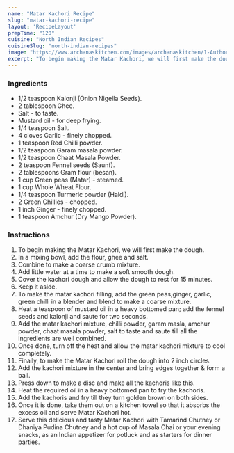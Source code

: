 ---
name: "Matar Kachori Recipe"
slug: "matar-kachori-recipe"
layout: 'RecipeLayout'
prepTime: "120"
cuisine: "North Indian Recipes"
cuisineSlug: "north-indian-recipes"
image: "https://www.archanaskitchen.com/images/archanaskitchen/1-Author/Madhuri_Aggarwal/Matar_Kachori_Recipe-6.jpg"
excerpt: "To begin making the Matar Kachori, we will first make the dough"
---

### Ingredients

- 1/2 teaspoon Kalonji (Onion Nigella Seeds).
- 2 tablespoon Ghee.
- Salt - to taste.
- Mustard oil - for deep frying.
- 1/4 teaspoon Salt.
- 4 cloves Garlic - finely chopped.
- 1 teaspoon Red Chilli powder.
- 1/2 teaspoon Garam masala powder.
- 1/2 teaspoon Chaat Masala Powder.
- 2 teaspoon Fennel seeds (Saunf).
- 2 tablespoons Gram flour (besan).
- 1 cup Green peas (Matar) - steamed.
- 1 cup Whole Wheat Flour.
- 1/4 teaspoon Turmeric powder (Haldi).
- 2 Green Chillies - chopped.
- 1 inch Ginger - finely chopped.
- 1 teaspoon Amchur (Dry Mango Powder).

### Instructions

1. To begin making the Matar Kachori, we will first make the dough.
1. In a mixing bowl, add the flour, ghee and salt.
1. Combine to make a coarse crumb mixture.
1. Add little water at a time to make a soft smooth dough.
1. Cover the kachori dough and allow the dough to rest for 15 minutes.
1. Keep it aside.
1. To make the matar kachori filling, add the green peas,ginger, garlic, green chilli in a blender and blend to make a coarse mixture.
1. Heat a teaspoon of mustard oil in a heavy bottomed pan; add the fennel seeds and kalonji and saute for two seconds.
1. Add the matar kachori mixture, chilli powder, garam masla, amchur powder, chaat masala powder, salt to taste and saute till all the ingredients are well combined.
1. Once done, turn off the heat and allow the matar kachori mixture to cool completely.
1. Finally, to make the Matar Kachori roll the dough into 2 inch circles.
1. Add the kachori mixture in the center and bring edges together & form a ball.
1. Press down to make a disc and make all the kachoris like this.
1. Heat the required oil in a heavy bottomed pan to fry the kachoris.
1. Add the kachoris and fry till they turn golden brown on both sides.
1. Once it is done, take them out on a kitchen towel so that it absorbs the excess oil and serve Matar Kachori hot.
1. Serve this delicious and tasty Matar Kachori with Tamarind Chutney or Dhaniya Pudina Chutney and a hot cup of Masala Chai or your evening snacks, as an Indian appetizer for potluck and as starters for dinner parties.
